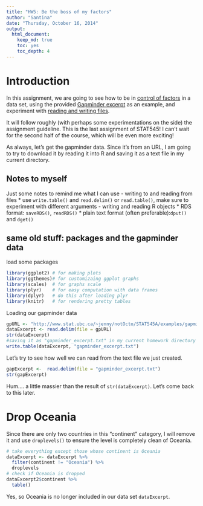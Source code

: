 ```yaml
---
title: "HW5: Be the boss of my factors"
author: "Santina"
date: "Thursday, October 16, 2014"
output: 
  html_document:
    keep_md: true
    toc: yes
    toc_depth: 4 
---
```


# Introduction 
In this assignment, we are going to see how to be in [control of factors](http://stat545-ubc.github.io/block014_factors.html) in a data set, using the provided [Gapminder excerpt](http://www.stat.ubc.ca/~jenny/notOcto/STAT545A/examples/gapminder/data/gapminderDataFiveYear.txt) as an example, and experiment with [reading and writing files](https://github.com/STAT545-UBC/STAT545-UBC.github.io/blob/master/cm011_files-out-in-script.r). 

It will follow roughly (with perhaps some experimentations on the side) the assignment guideline. This is the last assignment of STAT545! I can't wait for the second half of the course, which will be even more exciting! 

As always, let's get the gapminder data. Since it's from an URL, I am going to try to download it by reading it into R and saving it as a text file in my current directory. 

## Notes to myself 
Just some notes to remind me what I can use 
- writing to and reading from files
  * use `write.table()` and `read.delim()` or `read.table()`, make sure to experiment with different arguments 
- writing and reading R objects
  * RDS format: `saveRDS()`, `readRDS()`
  * plain text format (often preferable):`dput()` and `dget()` 

## same old stuff: packages and the gapminder data
load some packages 
```r
library(ggplot2) # for making plots
library(ggthemes)# for customizaing ggplot graphs 
library(scales)  # for graphs scale
library(plyr)    # for easy computation with data frames
library(dplyr)   # do this after loading plyr
library(knitr)   # for rendering pretty tables
```

Loading our gapminder data 
```r
gpURL <- "http://www.stat.ubc.ca/~jenny/notOcto/STAT545A/examples/gapminder/data/gapminderDataFiveYear.txt"
dataExcerpt <- read.delim(file = gpURL) 
str(dataExcerpt)
#saving it as "gapminder_excerpt.txt" in my current homework directory
write.table(dataExcerpt, "gapminder_excerpt.txt") 
```

Let's try to see how well we can read from the text file we just created. 
```r
gapExcerpt <-  read.delim(file = "gapminder_excerpt.txt")
str(gapExcerpt)

```
Hum.... a little massier than the result of `str(dataExcerpt)`. Let's come back to this later. 

# Drop Oceania 
Since there are only two countries in this "continent" category, I will remove it and use `droplevels()` to ensure the level is completely clean of Oceania.

```r
# take everything except those whose continent is Oceania 
dataExcerpt <- dataExcerpt %>%
  filter(continent != "Oceania") %>%
  droplevels
# check if Oceania is dropped 
dataExcerpt2$continent %>%
  table()
```

Yes, so Oceania is no longer included in our data set `dataExcerpt`. 


